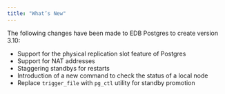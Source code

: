 ```yaml
---
title: "What’s New"
---
```


<div id="whats_new" class="registered_link"></div>


The following changes have been made to EDB Postgres to create version 3.10:

  - Support for the physical replication slot feature of Postgres
  - Support for NAT addresses
  - Staggering standbys for restarts
  - Introduction of a new command to check the status of a local node
  - Replace `trigger_file` with `pg_ctl` utility for standby promotion
